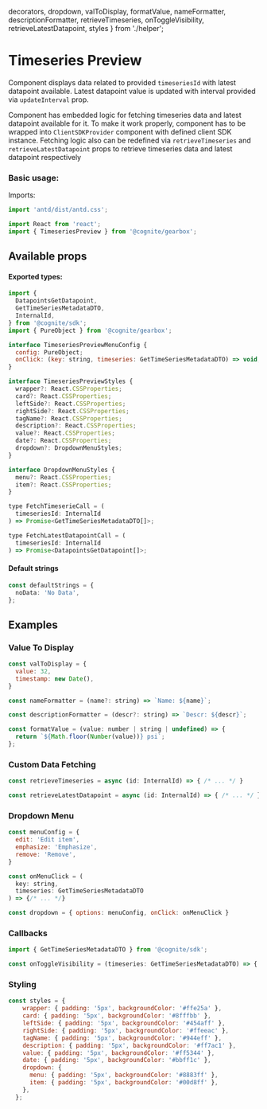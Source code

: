   decorators,
  dropdown,
  valToDisplay,
  formatValue,
  nameFormatter,
  descriptionFormatter,
  retrieveTimeseries,
  onToggleVisibility,
  retrieveLatestDatapoint,
  styles
} from './helper';


<Meta title="Time Series|TimeseriesPreview" decorators={decorators} />

# Timeseries Preview 

Component displays data related to provided `timeseriesId` with latest datapoint available. Latest datapoint value is updated with interval provided via `updateInterval` prop.

Component has embedded logic for fetching timeseries data and latest datapoint available for it. To make it work properly, component
has to be wrapped into `ClientSDKProvider` component with defined client SDK instance. Fetching logic
also can be redefined via `retrieveTimeseries` and `retrieveLatestDatapoint` props to retrieve timeseries data and latest datapoint respectively

### Basic usage:

Imports:

```jsx
import 'antd/dist/antd.css';

import React from 'react';
import { TimeseriesPreview } from '@cognite/gearbox';

```

<Preview>
  <Story name="Basic Usage" >
    <TimeseriesPreview timeseriesId={41852231325889} />
  </Story>
</Preview>

## Available props

<Props of={TimeseriesPreviewWithoutTheme} />


#### Exported types:

```jsx
import {
  DatapointsGetDatapoint,
  GetTimeSeriesMetadataDTO,
  InternalId,
} from '@cognite/sdk';
import { PureObject } from '@cognite/gearbox';

interface TimeseriesPreviewMenuConfig {
  config: PureObject;
  onClick: (key: string, timeseries: GetTimeSeriesMetadataDTO) => void;
}

interface TimeseriesPreviewStyles {
  wrapper?: React.CSSProperties;
  card?: React.CSSProperties;
  leftSide?: React.CSSProperties;
  rightSide?: React.CSSProperties;
  tagName?: React.CSSProperties;
  description?: React.CSSProperties;
  value?: React.CSSProperties;
  date?: React.CSSProperties;
  dropdown?: DropdownMenuStyles;
}

interface DropdownMenuStyles {
  menu?: React.CSSProperties;
  item?: React.CSSProperties;
}

type FetchTimeserieCall = (
  timeseriesId: InternalId
) => Promise<GetTimeSeriesMetadataDTO[]>;

type FetchLatestDatapointCall = (
  timeseriesId: InternalId
) => Promise<DatapointsGetDatapoint[]>;
```

#### Default strings

```typescript
const defaultStrings = {
  noData: 'No Data',
};
```

## Examples

### Value To Display

```jsx
const valToDisplay = {
  value: 32,
  timestamp: new Date(),
} 
```

```jsx
const nameFormatter = (name?: string) => `Name: ${name}`;

const descriptionFormatter = (descr?: string) => `Descr: ${descr}`;

const formatValue = (value: number | string | undefined) => {
  return `${Math.floor(Number(value))} psi`;
};
```

<Preview>
  <Story name="Value To Display" >
    <TimeseriesPreview
      timeseriesId={41852231325889}
      valueToDisplay={valToDisplay}
      formatDisplayValue={formatValue}
      nameFormatter={nameFormatter}
      descriptionFormatter={descriptionFormatter}
    />
  </Story>
</Preview>

### Custom Data Fetching

```jsx
const retrieveTimeseries = async (id: InternalId) => { /* ... */ }

const retrieveLatestDatapoint = async (id: InternalId) => { /* ... */ }
```

<Preview>
  <Story name="Custom Data Fetching" >
    <TimeseriesPreview
      timeseriesId={41852231325889}
      retrieveTimeseries={retrieveTimeseries}
      retrieveLatestDatapoint={retrieveLatestDatapoint}
    />
  </Story>
</Preview>

### Dropdown Menu

```jsx
const menuConfig = {
  edit: 'Edit item',
  emphasize: 'Emphasize',
  remove: 'Remove',
}

const onMenuClick = (
  key: string,
  timeseries: GetTimeSeriesMetadataDTO
) => {/* ... */}

const dropdown = { options: menuConfig, onClick: onMenuClick }
```

<Preview>
  <Story name="Dropdown Menu" >
    <TimeseriesPreview
      timeseriesId={41852231325889}
      dropdown={dropdown}
    />
  </Story>
</Preview>

### Callbacks

```jsx
import { GetTimeSeriesMetadataDTO } from '@cognite/sdk';

const onToggleVisibility = (timeseries: GetTimeSeriesMetadataDTO) => { /* ... */ };
```

<Preview>
  <Story name="Callbacks" >
    <TimeseriesPreview
      timeseriesId={41852231325889}
      onToggleVisibility={onToggleVisibility}
    />
  </Story>
</Preview>

### Styling

```jsx
const styles = {
    wrapper: { padding: '5px', backgroundColor: '#ffe25a' },
    card: { padding: '5px', backgroundColor: '#8fffbb' },
    leftSide: { padding: '5px', backgroundColor: '#454aff' },
    rightSide: { padding: '5px', backgroundColor: '#ffeeac' },
    tagName: { padding: '5px', backgroundColor: '#944eff' },
    description: { padding: '5px', backgroundColor: '#ff7ac1' },
    value: { padding: '5px', backgroundColor: '#ff5344' },
    date: { padding: '5px', backgroundColor: '#bbff1c' },
    dropdown: {
      menu: { padding: '5px', backgroundColor: '#8883ff' },
      item: { padding: '5px', backgroundColor: '#00d8ff' },
    },
  };
```

<Preview>
  <Story name="Styling" >
    <TimeseriesPreview
      timeseriesId={41852231325889}
      styles={styles}
      dropdown={dropdown}
    />
  </Story>
</Preview>
